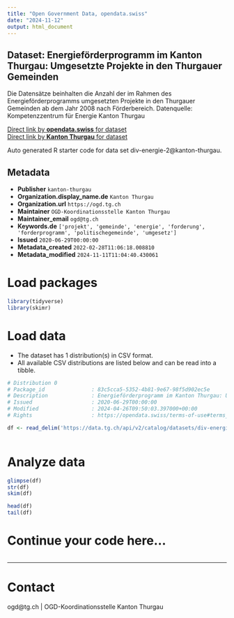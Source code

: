 ```yaml
---
title: "Open Government Data, opendata.swiss"
date: "2024-11-12"
output: html_document
---
```


## Dataset: Energieförderprogramm im Kanton Thurgau: Umgesetzte Projekte in den Thurgauer Gemeinden

Die Datensätze beinhalten die Anzahl der im Rahmen des Energieförderprogramms umgesetzten Projekte in den Thurgauer Gemeinden ab dem Jahr 2008 nach Förderbereich. Datenquelle: Kompetenzzentrum für Energie Kanton Thurgau

[Direct link by **opendata.swiss** for dataset](https://opendata.swiss/de/dataset/energieforderprogramm-im-kanton-thurgau-umgesetzte-projekte-in-den-thurgauer-gemeinden)<br>
[Direct link by **Kanton Thurgau** for dataset](https://data.tg.ch/explore/dataset/div-energie-2/)

Auto generated R starter code for data set div-energie-2@kanton-thurgau.

## Metadata

- **Publisher** `kanton-thurgau`
- **Organization.display_name.de** `Kanton Thurgau`
- **Organization.url** `https://ogd.tg.ch`
- **Maintainer** `OGD-Koordinationsstelle Kanton Thurgau`
- **Maintainer_email** `ogd@tg.ch`
- **Keywords.de** `['projekt', 'gemeinde', 'energie', 'forderung', 'forderprogramm', 'politischegemeinde', 'umgesetz']`
- **Issued** `2020-06-29T00:00:00`
- **Metadata_created** `2022-02-28T11:06:18.008810`
- **Metadata_modified** `2024-11-11T11:04:40.430061`


# Load packages

```r

library(tidyverse)
library(skimr)

```

# Load data

-   The dataset has 1 distribution(s) in CSV format.
-   All available CSV distributions are listed below and can be read into a tibble.

```r

# Distribution 0
# Package_id               : 83c5cca5-5352-4b81-9e67-98f5d902ec5e
# Description              : Energieförderprogramm im Kanton Thurgau: Umgesetzte Projekte in den Thurgauer Gemeinden (csv)
# Issued                   : 2020-06-29T00:00:00
# Modified                 : 2024-04-26T09:50:03.397000+00:00
# Rights                   : https://opendata.swiss/terms-of-use#terms_by

df <- read_delim('https://data.tg.ch/api/v2/catalog/datasets/div-energie-2/exports/csv?use_labels=true')



```

# Analyze data

```r

glimpse(df)
str(df)
skim(df)

head(df)
tail(df)

```

# Continue your code here...

```r

```

------------------------------------------------------------------------

# Contact

ogd@tg.ch | OGD-Koordinationsstelle Kanton Thurgau
